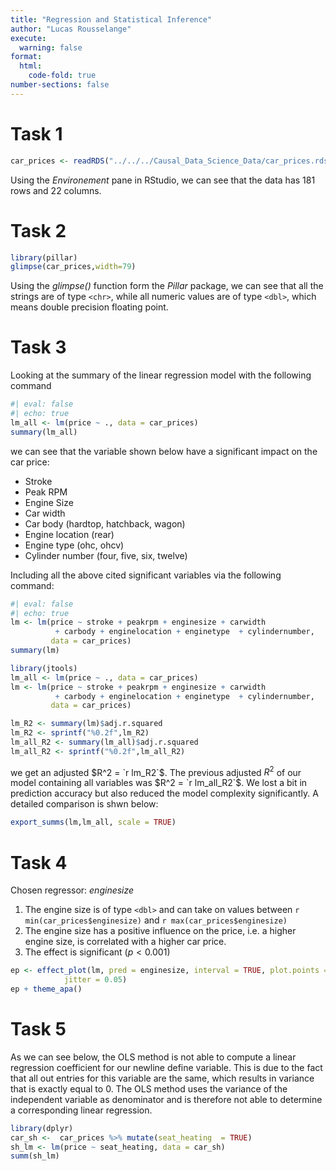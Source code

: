 ```yaml
---
title: "Regression and Statistical Inference"
author: "Lucas Rousselange"
execute:
  warning: false
format:
  html:
    code-fold: true
number-sections: false
---
```


# Task 1

```r
car_prices <- readRDS("../../../Causal_Data_Science_Data/car_prices.rds")
```

Using the *Environement* pane in RStudio, we can see that the data has 181 rows and 22 columns.

# Task 2

```r
library(pillar)
glimpse(car_prices,width=79)
```
Using the *glimpse()* function form the *Pillar* package, we can see that all the strings are of type `<chr>`, while all numeric values are of type `<dbl>`, which means double precision floating point.

# Task 3

Looking at the summary of the linear regression model with the following command

```r
#| eval: false
#| echo: true
lm_all <- lm(price ~ ., data = car_prices)
summary(lm_all)
```
we can see that the variable shown below have a significant impact on the car price: 

* Stroke
* Peak RPM 
* Engine Size 
* Car width 
* Car body (hardtop, hatchback, wagon)
* Engine location (rear) 
* Engine type (ohc, ohcv)
* Cylinder number (four, five, six, twelve)


Including all the above cited significant variables via the following command:
```r
#| eval: false
#| echo: true
lm <- lm(price ~ stroke + peakrpm + enginesize + carwidth
          + carbody + enginelocation + enginetype  + cylindernumber,
         data = car_prices)
summary(lm)
```

```r
library(jtools)
lm_all <- lm(price ~ ., data = car_prices)
lm <- lm(price ~ stroke + peakrpm + enginesize + carwidth
          + carbody + enginelocation + enginetype  + cylindernumber,
         data = car_prices)

lm_R2 <- summary(lm)$adj.r.squared
lm_R2 <- sprintf("%0.2f",lm_R2)
lm_all_R2 <- summary(lm_all)$adj.r.squared
lm_all_R2 <- sprintf("%0.2f",lm_all_R2)
```

we get an adjusted $R^2 = `r  lm_R2`$. The previous adjusted $R^2$ of our model 
containing all variables was $R^2 = `r  lm_all_R2`$. We lost a bit in prediction accuracy but also reduced the model complexity significantly. A detailed comparison is shwn below:

```r
export_summs(lm,lm_all, scale = TRUE)
```

# Task 4 
Chosen regressor: *enginesize*

1. The engine size is of type `<dbl>` and can take on values between `r min(car_prices$enginesize)` and
`r max(car_prices$enginesize)` 
2. The engine size has a positive influence on the price, i.e. a higher engine size, is correlated with a higher car price.
3. The effect is significant ($p<0.001$)

```r
ep <- effect_plot(lm, pred = enginesize, interval = TRUE, plot.points = TRUE, 
            jitter = 0.05)  
ep + theme_apa()
```

# Task 5 
As we can see below, the OLS method is not able to compute a linear regression coefficient for our newline define variable. This is due to the fact that all out entries for this variable are the same, which results in variance that is exactly equal to $0$. The OLS method uses the variance of the independent variable as denominator and is therefore not able to determine a corresponding linear regression.

```r
library(dplyr)
car_sh <-  car_prices %>% mutate(seat_heating  = TRUE)
sh_lm <- lm(price ~ seat_heating, data = car_sh)
summ(sh_lm)
```
